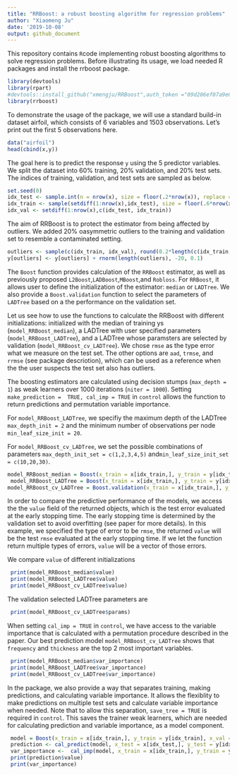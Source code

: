 ```yaml
---
title: "RRBoost: a robust boosting algorithm for regression problems"
author: "Xiaomeng Ju"
date: '2019-10-08'
output: github_document
---
```


This repository contains `R`code implementing robust boosting algorithms to solve regression problems. Before illustrating its usage, we load needed R packages and install the rrboost package. 


```r
library(devtools)
library(rpart)
#devtools::install_github("xmengju/RRBoost",auth_token ="09d286ef07a9e052c6aa0f02729a137250b91a76",force = TRUE)
library(rrboost)
```

To demonstrate the usage of the package, we will use a standard build-in dataset airfoil, which consists of 6 variables and 1503 observations. Let's print out the first 5 observations here. 

```r
data("airfoil")
head(cbind(x,y))
```

The goal here is to predict the response `y` using the 5 predictor variables. We split the dataset into 60% training, 20% validation, and 20% test sets. The indices of training,  validation, and test sets are sampled as below. 

```r
set.seed(0)
idx_test <- sample.int(n = nrow(x), size = floor(.2*nrow(x)), replace = F)
idx_train <- sample(setdiff(1:nrow(x),idx_test), size = floor(.6*nrow(x)))
idx_val <- setdiff(1:nrow(x),c(idx_test, idx_train)) 
```

The aim of RRBoost is to protect the estimator from being affected by outliers. We added 20% oasymmetric outliers to the training and validation set to resemble a contaminated setting. 

```r
outliers <- sample(c(idx_train, idx_val), round(0.2*length(c(idx_train, idx_val))))
y[outliers] <- y[outliers] + rnorm(length(outliers), -20, 0.1)
```

The `Boost` function provides calculation of the `RRBoost` estimator, as well as previously proposed `L2Boost`,`LADBoost`,`MBoost`,and `Robloss`.  For `RRBoost`, it allows user to define the initialization of the estimator:  `median` or `LADTree`. We also provide a `Boost.validation` function to select the parameters of `LADTree` based on a the performance on the validation set.  


Let us see how to use the functions to calculate the RRBoost with different initializations: initialized with the median of training ys (`model_RRBoost_median`), a LADTree with user specified parameters (`model_RRBoost_LADTree`), and a LADTree whose paramsters are selected by validation (`model_RRBoost_cv_LADTree`). We chose `rmse` as the type error what we measure on the test set. The other options are `aad`, `trmse`, and `rrmse` (see package descriotion), which can be used as a reference when the the user suspects the test set also has outliers.

The boosting estimators are calculated using decision stumps (`max_depth = 1`) as weak learners over 1000 iterations (`niter = 1000`). Setting `make_prediction =  TRUE, cal_imp = TRUE` in `control`  allows the function to return predictions and permutation variable importance. 

For `model_RRBoost_LADTree`, we specifiy the maximum depth of the LADTree `max_depth_init = 2` and the minimum number of observations per node `min_leaf_size_init = 20`.  

For `model_RRBoost_cv_LADTree`, we set the possible combinations of parameters `max_depth_init_set = c(1,2,3,4,5)` and`min_leaf_size_init_set = c(10,20,30)`. 

```r
model_RRBoost_median = Boost(x_train = x[idx_train,], y_train = y[idx_train], x_val = x[idx_val,], y_val = y[idx_val], x_test = x[idx_test,], y_test = y[idx_test], type = "RRBoost",error = "rmse", y_init = "median", max_depth = 1, niter = 1000, control = Boost.control(make_prediction =  TRUE, cal_imp = TRUE))
 model_RRBoost_LADTree = Boost(x_train = x[idx_train,], y_train = y[idx_train], x_val = x[idx_val,], y_val = y[idx_val], x_test = x[idx_test,], y_test = y[idx_test], type = "RRBoost",error = "rmse", y_init = "LADTree", max_depth = 1, niter = 1000, control = Boost.control(max_depth_init = 2,min_leaf_size_init = 20, make_prediction =  TRUE, cal_imp = TRUE))
model_RRBoost_cv_LADTree = Boost.validation(x_train = x[idx_train,], y_train = y[idx_train], x_val = x[idx_val,], y_val = y[idx_val], x_test = x[idx_test,], y_test = y[idx_test], type = "RRBoost", error = "rmse", y_init = "LADTree", max_depth = 1, niter = 1000, max_depth_init_set = c(1,2,3,4,5), min_leaf_size_init_set = c(10,20,30), control = Boost.control(make_prediction =  TRUE, cal_imp = TRUE))
```

In order to compare the predictive performance of the models, we access the the `value` field of the returned objects, which is the test error evaluated at the early stopping time. The early stopping time is determined by the validation set to avoid overfitting (see paper for more details).  In this example, we specified the type of error to be `rmse`, the returned `value` will be the test `rmse` evaluated at the early stopping time.  If we let the function return multiple types of errors, `value` will be a vector of those errors. 

We compare `value` of different initializations

```r
 print(model_RRBoost_median$value)
 print(model_RRBoost_LADTree$value)
 print(model_RRBoost_cv_LADTree$value)
```

The validation selected LADTree parameters  are
```r
 print(model_RRBoost_cv_LADTree$params)
```

When setting `cal_imp = TRUE` in `control`, we have access to the variable importance that is calculated with a permutation procedure described in the paper. Our best prediction model `model_RRBoost_cv_LADTree`  shows that `frequency` and `thickness` are the top 2 most important variables. 

```r
 print(model_RRBoost_median$var_importance)
 print(model_RRBoost_LADTree$var_importance)
 print(model_RRBoost_cv_LADTree$var_importance)
```

In the package, we also provide a way that separates training, making predictions, and calculating variable importance. It allows the flexiblity to make predictions on multiple test sets and calculate variable importance when needed. Note that to allow this separation, `save_tree = TRUE` is required in `control`. This saves the trainer weak learners, which are needed for calculating prediction and variable importance, as a model component. 

```r
 model = Boost(x_train = x[idx_train,], y_train = y[idx_train], x_val = x[idx_val,], y_val = y[idx_val], x_test = x[idx_test,], y_test = y[idx_test], type = "RRBoost",error = "rmse", y_init = "LADTree", max_depth = 1, niter = 1000, control = Boost.control(max_depth_init = 2,min_leaf_size_init = 20,save_tree = TRUE, make_prediction =  FALSE, cal_imp = FALSE))
 prediction <- cal_predict(model, x_test = x[idx_test,], y_test = y[idx_test])
 var_importance <-  cal_imp(model, x_train = x[idx_train,], y_train = y[idx_train])
 print(prediction$value)
 print(var_importance)
 ```
